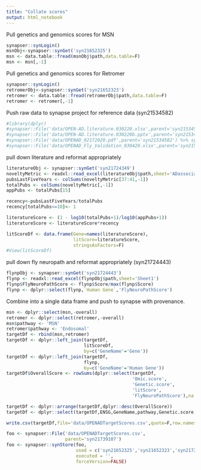 ```yaml
---
title: "Collate scores"
output: html_notebook
---
```


Pull genetics and genomics scores for MSN

```r
synapser::synLogin()
msnObj<-synapser::synGet('syn21652325')
msn <- data.table::fread(msnObj$path,data.table=F)
msn <- msn[,-1]
```

Pull genetics and genomics scores for Retromer
```r
synapser::synLogin()
retromerObj<-synapser::synGet('syn21652323')
retromer <- data.table::fread(retromerObj$path,data.table=F)
retromer <- retromer[,-1]
```


Push raw data to synapse project for reference data (syn21534582)
```r
#library(dplyr)
#synapser::File('data/OPEN-AD.literature.030220.xlsx',parent='syn21534582') %>% synapser::synStore()
#synapser::File('data/OPEN-AD.literature.030220b.pptx',parent='syn21534582') %>% synapser::synStore()
#synapser::File('data/OPENAD_02172020.pdf',parent='syn21534582') %>% synapser::synStore()
#synapser::File('data/OPENAD_Fly_Validation_030420.xlsx',parent='syn21534582') %>% synapser::synStore()
```

pull down literature and reformat appropriately
```r
literatureObj <- synapser::synGet('syn21724349')
noveltyMetric <- readxl::read_excel(literatureObj$path,sheet='ADassociationsPerYear')
pubsLastFiveYears <- colSums(noveltyMetric[37:41,-1])
totalPubs <- colSums(noveltyMetric[,-1])
appPubs <- totalPubs[15]

recency<-pubsLastFiveYears/totalPubs
recency[totalPubs<=10]<- 1

literatureScore <- (1 - log10(totalPubs+1)/log10(appPubs+1))
literatureScore <- literatureScore*recency

litScoreDf <- data.frame(Gene=names(literatureScore),
                         litScore=literatureScore,
                         stringsAsFactors=F)
#View(litScoreDf)

```


pull down fly neuropath and reformat appropriately (syn21724443)

```r
flynpObj <- synapser::synGet('syn21724443')
flynp <- readxl::read_excel(flynpObj$path,sheet='Sheet1')
flynp$FlyNeuroPathScore <- flynp$Score/max(flynp$Score)
flynp <- dplyr::select(flynp,`Human Gene`,'FlyNeuroPathScore')
```


Combine into a single data frame and push to synapse with provenance.

```r
msn <- dplyr::select(msn,-overall)
retromer <- dplyr::select(retromer,-overall)
msn$pathway <- 'MSN'
retromer$pathway <- 'Endosomal'
targetDf <- rbind(msn,retromer)
targetDf <- dplyr::left_join(targetDf,
                             litScoreDf,
                             by=c('GeneName'='Gene'))
targetDf <- dplyr::left_join(targetDf,
                             flynp,
                             by=c('GeneName'='Human Gene'))
targetDf$OverallScore <- rowSums(dplyr::select(targetDf,
                                               'Omic.score',
                                               'Genetic.score',
                                               'litScore',
                                               'FlyNeuroPathScore'),na.rm=T)

targetDf <- dplyr::arrange(targetDf,dplyr::desc(OverallScore))
targetDf <- dplyr::select(targetDf,ENSG,GeneName,pathway,Genetic.score,pathway,litScore,FlyNeuroPathScore,OverallScore)

write.csv(targetDf,file='data/OPENADTargetScores.csv',quote=F,row.names=F)

```


```r
foo <- synapser::File('data/OPENADTargetScores.csv',
                      parent='syn21739107')
foo <- synapser::synStore(foo,
                          used = c('syn21652325','syn21652323','syn21724349','syn21724443'),
                          executed = '',
                          forceVersion=FALSE)
```

